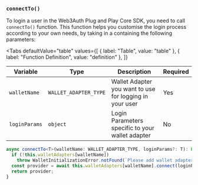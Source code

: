 
### `connectTo()`

To login a user in the Web3Auth Plug and Play Core SDK, you need to call `connectTo()` function. This function helps you customise the login process
according to your own needs, by taking in a containing the following parameters:

<Tabs
  defaultValue="table"
  values={[
    { label: "Table", value: "table" },
    { label: "Function Definition", value: "definition" },
  ]}
>

<TabItem value="table">

| Variable      | Type                  | Description                                             | Required |
| ------------- | --------------------- | ------------------------------------------------------- | -------- |
| `walletName`  | `WALLET_ADAPTER_TYPE` | Wallet Adapter you want to use for logging in your user | Yes      |
| `loginParams` | `object`              | Login Parameters specific to your wallet adapter        | No       |

</TabItem>

<TabItem value="definition">

```ts
async connectTo<T>(walletName: WALLET_ADAPTER_TYPE, loginParams?: T): Promise<SafeEventEmitterProvider | null> {
  if (!this.walletAdapters[walletName])
    throw WalletInitializationError.notFound(`Please add wallet adapter for ${walletName} wallet, before connecting`);
  const provider = await this.walletAdapters[walletName].connect(loginParams);
  return provider;
}
```

</TabItem>

</Tabs>
